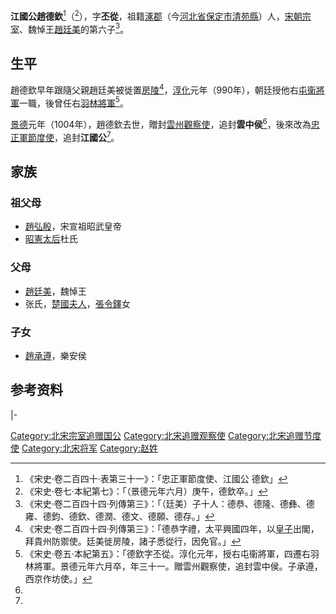 {{Expand|time=2015-03-10T16:07:58+00:00}}
'''江國公趙德欽'''<ref name=autogenerated2>《宋史·卷二百四十·表第三十一》：「忠正軍節度使、江國公 德欽」</ref>（{{bd|974年||1004年|7月7日}}<ref name=bb>《宋史·卷七·本紀第七》：「（景德元年六月）庚午，德欽卒。」</ref>），字'''丕從'''，祖籍[[涿郡|涿郡]]（今[[河北省|河北省]][[保定市|保定市]][[清苑縣|清苑縣]]）人，[[宋朝|宋朝]][[宗室|宗室]]、魏悼王[[趙廷美|趙廷美]]的第六子<ref>《宋史·卷二百四十四·列傳第三》：「（廷美）子十人：德恭、德隆、德彝、德雍、德鈞、德欽、德潤、德文、德願、德存。」</ref>。

==生平==
趙德欽早年跟隨父親趙廷美被徙置[[房陵|房陵]]<ref name=autogenerated1>《宋史·卷二百四十四·列傳第三》：「德恭字禮，太平興國四年，以[[皇子|皇子]]出閣，拜貴州防禦使。廷美徙房陵，諸子悉從行，因免官。」</ref>，[[淳化_(年號)|淳化]]元年（990年），朝廷授他右[[屯衞將軍|屯衞將軍]]一職，後曾任右[[羽林將軍|羽林將軍]]<ref name=be>《宋史·卷五·本紀第五》：「德欽字丕從。淳化元年，授右屯衞將軍，四遷右羽林將軍。景德元年六月卒，年三十一。贈雲州觀察使，追封雲中侯。子承遵，西京作坊使。」</ref>。

[[景德|景德]]元年（1004年），趙德欽去世，贈封[[雲州|雲州]][[觀察使|觀察使]]，追封'''雲中侯'''<ref name=be/>，後來改為[[忠正軍|忠正軍]][[節度使|節度使]]，追封'''江國公'''<ref name=autogenerated2/>。

==家族==
===祖父母===
*[[趙弘殷|趙弘殷]]，宋宣祖昭武皇帝
*[[昭憲太后|昭憲太后]]杜氏

===父母===
*[[趙廷美|趙廷美]]，魏悼王
*张氏，[[楚國夫人|楚國夫人]]，[[張令鐸|張令鐸]]女

===子女===
*[[趙承遵|趙承遵]]，樂安侯

==参考资料==
{{reflist|2}}

{{s-start}}
{{s-none|無|朝廷追封}}
{{s-ttl|title=宋雲中侯|years=（追封）}}
{{s-none|無|朝廷未繼封}}
|-
{{s-none|無|朝廷追封}}
{{s-ttl|title=宋江國公|years=（追封）}}
{{s-none|無|朝廷未繼封}}
{{end}}

[[Category:北宋宗室追赠国公|Category:北宋宗室追赠国公]]
[[Category:北宋追赠观察使|Category:北宋追赠观察使]]
[[Category:北宋追赠节度使|Category:北宋追赠节度使]]
[[Category:北宋将军|Category:北宋将军]]
[[Category:赵姓|Category:赵姓]]